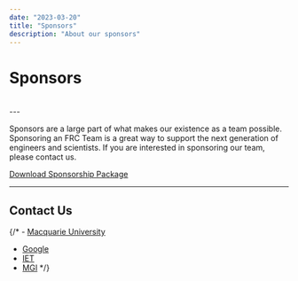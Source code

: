 ```yaml
---
date: "2023-03-20"
title: "Sponsors"
description: "About our sponsors"
---
```


# Sponsors
<br/>

<Sponsors showTitle={false} />
---

Sponsors are a large part of what makes our existence as a team possible. Sponsoring an FRC Team is a great way to support the next generation of engineers and scientists. If you are interested in sponsoring our team, please contact us.

<div className="is-flex is-align-items-center is-align-content-center is-justify-content-center">
<a className="button is-info" href="/assets/Sponsorship_Team_3132_2024.pdf" download>
    Download Sponsorship Package
</a>
</div>

---

## Contact Us

<Contact support={true} />



{/* - [Macquarie University](https://www.mq.edu.au/)
- [Google](https://www.google.com/)
- [IET](https://www.theiet.org/)
- [MGI](https://en.mgi-tech.com/) */}

